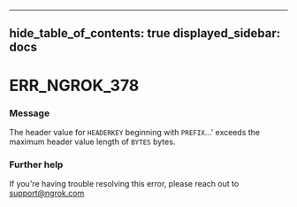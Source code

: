 

---
hide_table_of_contents: true
displayed_sidebar: docs
---


# ERR_NGROK_378

### Message
The header value for `HEADERKEY` beginning with `PREFIX`...' exceeds the maximum header value length of `BYTES` bytes.

<ErrorDetails error="err_ngrok_378" />



### Further help
If you're having trouble resolving this error, please reach out to [support@ngrok.com](mailto:support@ngrok.com?subject=Help%20with%20ERR_NGROK_378)


